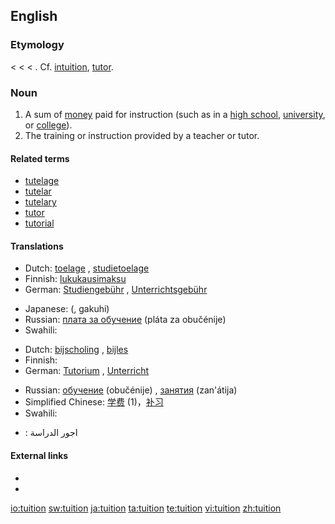 ==English==
{{wikipedia}}

===Etymology===
< {{etyl|fro}} < {{etyl|la}} {{term|tuitio||guard, protection, defense}} < {{term|tueri||to watch, guard, see, observe}}. Cf. [[intuition]], [[tutor]].

===Noun===
{{en-noun}}

# A sum of [[money]] paid for instruction (such as in a [[high school]], [[university]], or [[college]]).
# The training or instruction provided by a teacher or tutor.

====Related terms====
* [[tutelage]]
* [[tutelar]]
* [[tutelary]]
* [[tutor]]
* [[tutorial]]

====Translations====
{{trans-top|sum of money paid for instruction}}
* Dutch: [[toelage]] {{f}}, [[studietoelage]] {{f}}
* Finnish: [[lukukausimaksu]]
* German: [[Studiengebühr]] {{f}}, [[Unterrichtsgebühr]] {{f}}
{{trans-mid}}
* Japanese: {{Jpan|[[学費]]}} ({{Jpan|[[がくひ]]}}, gakuhi)
* Russian: [[плата за обучение]] (pláta za obučénije) {{f}}
* Swahili: {{t|sw|masomo ya ziada|xs=Swahili}}
{{trans-bottom}}

{{trans-top|training or instruction provided by a teacher or tutor}}
* Dutch: [[bijscholing]] {{f}}, [[bijles]] {{f}}
* Finnish: {{t+|fi|opetus}}
* German: [[Tutorium]] {{n}}, [[Unterricht]] {{m}}
{{trans-mid}}
* Russian: [[обучение]] (obučénije) {{n}}, [[занятия]] (zan'átija) {{p}}
* Simplified Chinese: [[学费]] (1)，[[补习]]
* Swahili: {{t|sw|masomo ya ziada|xs=Swahili}}
{{trans-bottom}}

{{checktrans-top}}
* {{ttbc|Arabic}}: اجور الدراسة
{{checktrans-mid}}
{{checktrans-bottom}}

====External links====
* {{R:Webster 1913}}
* {{R:Century 1911}}

[[io:tuition]]
[[sw:tuition]]
[[ja:tuition]]
[[ta:tuition]]
[[te:tuition]]
[[vi:tuition]]
[[zh:tuition]]